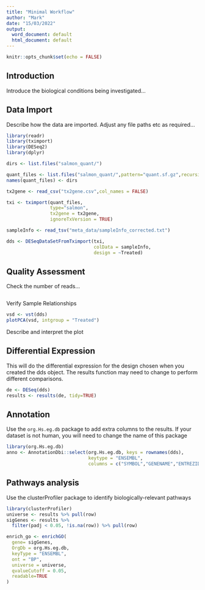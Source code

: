 ```yaml
---
title: "Minimal Workflow"
author: "Mark"
date: "15/03/2022"
output:
  word_document: default
  html_document: default
---
```


```r
knitr::opts_chunk$set(echo = FALSE)
```

## Introduction

Introduce the biological conditions being investigated...

## Data Import

Describe how the data are imported. Adjust any file paths etc as required...

```r
library(readr)
library(tximport)
library(DESeq2)
library(dplyr)

dirs <- list.files("salmon_quant/")

quant_files <- list.files("salmon_quant/",pattern="quant.sf.gz",recursive = TRUE,full.names = TRUE)
names(quant_files) <- dirs

tx2gene <- read_csv("tx2gene.csv",col_names = FALSE)

txi <- tximport(quant_files,
                type="salmon",
                tx2gene = tx2gene,
                ignoreTxVersion = TRUE)

sampleInfo <- read_tsv("meta_data/sampleInfo_corrected.txt")

dds <- DESeqDataSetFromTximport(txi,
                                colData = sampleInfo,
                                design = ~Treated)
```

## Quality Assessment

Check the number of reads...

```r

```



Verify Sample Relationships

```r
vsd <- vst(dds)
plotPCA(vsd, intgroup = "Treated")
```

Describe and interpret the plot

## Differential Expression

This will do the differential expression for the design chosen when you created the dds object. The results function may need to change to perform different comparisons.

```r
de <- DESeq(dds)
results <- results(de, tidy=TRUE)

```
## Annotation

Use the `org.Hs.eg.db` package to add extra columns to the results. If your dataset is not human, you will need to change the name of this package

```r
library(org.Hs.eg.db)
anno <- AnnotationDbi::select(org.Hs.eg.db, keys = rownames(dds),
                              keytype = "ENSEMBL",
                              columns = c("SYMBOL","GENENAME","ENTREZID"))
```

## Pathways analysis

Use the clusterProfiler package to identify biologically-relevant pathways


```r
library(clusterProfiler)
universe <- results %>% pull(row)
sigGenes <- results %>% 
  filter(padj < 0.05, !is.na(row)) %>% pull(row)

enrich_go <- enrichGO(
  gene= sigGenes,
  OrgDb = org.Hs.eg.db,
  keyType = "ENSEMBL",
  ont = "BP",
  universe = universe,
  qvalueCutoff = 0.05,
  readable=TRUE
)
```

